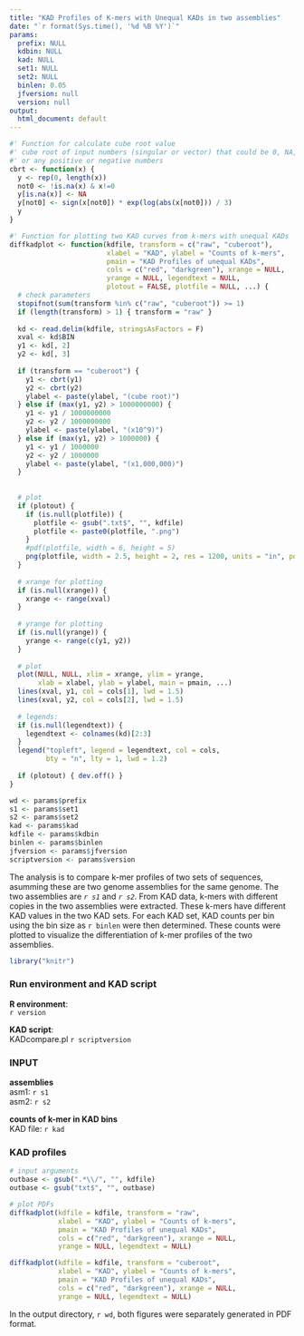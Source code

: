 ```yaml
---
title: "KAD Profiles of K-mers with Unequal KADs in two assemblies"
date: "`r format(Sys.time(), '%d %B %Y')`"
params:
  prefix: NULL
  kdbin: NULL
  kad: NULL
  set1: NULL
  set2: NULL
  binlen: 0.05
  jfversion: null
  version: null
output:
  html_document: default
---
```


```r
#' Function for calculate cube root value
#' cube root of input numbers (singular or vector) that could be 0, NA,
#' or any positive or negative numbers
cbrt <- function(x) {
  y <- rep(0, length(x))
  not0 <- !is.na(x) & x!=0
  y[is.na(x)] <- NA
  y[not0] <- sign(x[not0]) * exp(log(abs(x[not0])) / 3)
  y
}

#' Function for plotting two KAD curves from k-mers with unequal KADs
diffkadplot <- function(kdfile, transform = c("raw", "cuberoot"),
                        xlabel = "KAD", ylabel = "Counts of k-mers",
                        pmain = "KAD Profiles of unequal KADs",
                        cols = c("red", "darkgreen"), xrange = NULL,
                        yrange = NULL, legendtext = NULL,
                        plotout = FALSE, plotfile = NULL, ...) {
  # check parameters
  stopifnot(sum(transform %in% c("raw", "cuberoot")) >= 1)
  if (length(transform) > 1) { transform = "raw" }
  
  kd <- read.delim(kdfile, stringsAsFactors = F)
  xval <- kd$BIN
  y1 <- kd[, 2]
  y2 <- kd[, 3]
  
  if (transform == "cuberoot") { 
    y1 <- cbrt(y1)
    y2 <- cbrt(y2)
    ylabel <- paste(ylabel, "(cube root)")
  } else if (max(y1, y2) > 1000000000) {
    y1 <- y1 / 1000000000
    y2 <- y2 / 1000000000
    ylabel <- paste(ylabel, "(x10^9)")
  } else if (max(y1, y2) > 1000000) {
    y1 <- y1 / 1000000
    y2 <- y2 / 1000000
    ylabel <- paste(ylabel, "(x1,000,000)")
  }
  
  
  # plot
  if (plotout) {
    if (is.null(plotfile)) {
      plotfile <- gsub(".txt$", "", kdfile)
      plotfile <- paste0(plotfile, ".png")
    }
    #pdf(plotfile, width = 6, height = 5)
    png(plotfile, width = 2.5, height = 2, res = 1200, units = "in", pointsize = 4)
  }
  
  # xrange for plotting
  if (is.null(xrange)) {
    xrange <- range(xval)
  }
  
  # yrange for plotting
  if (is.null(yrange)) {
    yrange <- range(c(y1, y2))
  }
  
  # plot
  plot(NULL, NULL, xlim = xrange, ylim = yrange,
       xlab = xlabel, ylab = ylabel, main = pmain, ...)
  lines(xval, y1, col = cols[1], lwd = 1.5)
  lines(xval, y2, col = cols[2], lwd = 1.5)
  
  # legends:
  if (is.null(legendtext)) {
    legendtext <- colnames(kd)[2:3]
  }
  legend("topleft", legend = legendtext, col = cols,
         bty = "n", lty = 1, lwd = 1.2)
  
  if (plotout) { dev.off() }
}
```


```r
wd <- params$prefix
s1 <- params$set1
s2 <- params$set2
kad <- params$kad
kdfile <- params$kdbin
binlen <- params$binlen
jfversion <- params$jfversion
scriptversion <- params$version
```

The analysis is to compare k-mer profiles of two sets of sequences, asumming these are two genome assemblies for the same genome. The two assemblies are *`r s1`* and *`r s2`*. From KAD data, k-mers with different copies in the two assemblies were extracted. These k-mers have different KAD values in the two KAD sets. For each KAD set, KAD counts per bin using the bin size as `r binlen` were then determined. These counts were plotted to visualize the differentiation of k-mer profiles of the two assemblies.   

```r
library("knitr")
```

### Run environment and KAD script
**R environment**:  
`r version`

**KAD script**:  
KADcompare.pl `r scriptversion`

### INPUT
**assemblies**  
asm1: `r s1`  
asm2: `r s2`  

**counts of k-mer in KAD bins**  
KAD file: `r kad`

### KAD profiles
```r
# input arguments
outbase <- gsub(".*\\/", "", kdfile)
outbase <- gsub("txt$", "", outbase)

# plot PDFs
diffkadplot(kdfile = kdfile, transform = "raw",
            xlabel = "KAD", ylabel = "Counts of k-mers",
            pmain = "KAD Profiles of unequal KADs",
            cols = c("red", "darkgreen"), xrange = NULL,
            yrange = NULL, legendtext = NULL)
```

```r
diffkadplot(kdfile = kdfile, transform = "cuberoot",
            xlabel = "KAD", ylabel = "Counts of k-mers",
            pmain = "KAD Profiles of unequal KADs",
            cols = c("red", "darkgreen"), xrange = NULL,
            yrange = NULL, legendtext = NULL)
```

In the output directory, `r wd`, both figures were separately generated in PDF format.
